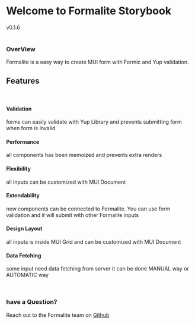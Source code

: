 
<Meta title="Intro/Introduction" />

<style>{`
  .subheading {
    --mediumdark: '#999999';
    font-weight: 900;
    font-size: 13px;
    color: #999;
    letter-spacing: 6px;
    line-height: 24px;
    text-transform: uppercase;
    margin-bottom: 12px;
    margin-top: 40px;
  }
  .version {
    display: block;
    font-size: 24px;
    line-height: 32px;
    color: #707070;
  }
`}</style>

# Welcome to Formalite Storybook
<div className="version">v0.1.6</div>
<br/>


### OverView
Formalite is a easy way to create MUI form with Formic and Yup validation.
<br/>

## Features
<br/>
<Features>
<div>

#### Validation
forms can easily validate with Yup Library and prevents submitting form when form is Invalid 
</div>  
<div>

#### Performance
all components has been memoized and prevents extra renders 
</div>
<div>

#### Flexibility
all inputs can be customized with MUI Document  
</div>
<div>

#### Extendability
new components can be connected to Formalite. You can use form validation and it will submit with other Formalite inputs
</div>
<div>

#### Design Layout
all inputs is inside MUI Grid and can be customized with MUI Document
</div>
<div>

#### Data Fetching
some input need data fetching from server it can be done MANUAL way or AUTOMATIC way
</div>
</Features>
<br/>

### have a Question?
Reach out to the Formalite team on <a href="https://github.com/novin-develop/formalite">Github</a>
 

